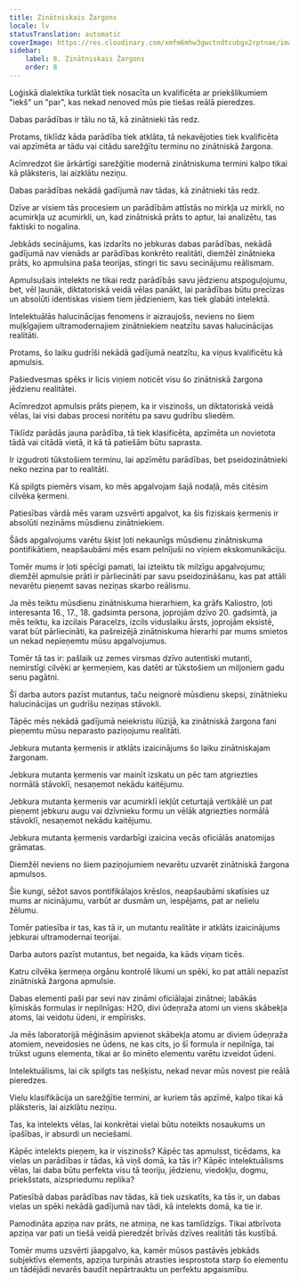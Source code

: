 ```yaml
---
title: Zinātniskais Žargons
locale: lv
statusTranslation: automatic
coverImage: https://res.cloudinary.com/xmfm6mhw3gwctndtcubgx2rptnae/image/upload/v1741354419/small_cover_la_gran_rebelion_28716e29d2.webp
sidebar:
    label: 8. Zinātniskais Žargons
    order: 8
---
```

Loģiskā dialektika turklāt tiek nosacīta un kvalificēta ar priekšlikumiem "iekš" un "par", kas nekad nenoved mūs pie tiešas reālā pieredzes.

Dabas parādības ir tālu no tā, kā zinātnieki tās redz.

Protams, tiklīdz kāda parādība tiek atklāta, tā nekavējoties tiek kvalificēta vai apzīmēta ar tādu vai citādu sarežģītu terminu no zinātniskā žargona.

Acīmredzot šie ārkārtīgi sarežģītie modernā zinātniskuma termini kalpo tikai kā plāksteris, lai aizklātu neziņu.

Dabas parādības nekādā gadījumā nav tādas, kā zinātnieki tās redz.

Dzīve ar visiem tās procesiem un parādībām attīstās no mirkļa uz mirkli, no acumirkļa uz acumirkli, un, kad zinātniskā prāts to aptur, lai analizētu, tas faktiski to nogalina.

Jebkāds secinājums, kas izdarīts no jebkuras dabas parādības, nekādā gadījumā nav vienāds ar parādības konkrēto realitāti, diemžēl zinātnieka prāts, ko apmulsina paša teorijas, stingri tic savu secinājumu reālismam.

Apmulsušais intelekts ne tikai redz parādībās savu jēdzienu atspoguļojumu, bet, vēl ļaunāk, diktatoriskā veidā vēlas panākt, lai parādības būtu precīzas un absolūti identiskas visiem tiem jēdzieniem, kas tiek glabāti intelektā.

Intelektuālās halucinācijas fenomens ir aizraujošs, neviens no šiem muļķīgajiem ultramodernajiem zinātniekiem neatzītu savas halucinācijas realitāti.

Protams, šo laiku gudrīši nekādā gadījumā neatzītu, ka viņus kvalificētu kā apmulsis.

Pašiedvesmas spēks ir licis viņiem noticēt visu šo zinātniskā žargona jēdzienu realitātei.

Acīmredzot apmulsis prāts pieņem, ka ir viszinošs, un diktatoriskā veidā vēlas, lai visi dabas procesi noritētu pa savu gudrību sliedēm.

Tiklīdz parādās jauna parādība, tā tiek klasificēta, apzīmēta un novietota tādā vai citādā vietā, it kā tā patiešām būtu saprasta.

Ir izgudroti tūkstošiem terminu, lai apzīmētu parādības, bet pseidozinātnieki neko nezina par to realitāti.

Kā spilgts piemērs visam, ko mēs apgalvojam šajā nodaļā, mēs citēsim cilvēka ķermeni.

Patiesības vārdā mēs varam uzsvērti apgalvot, ka šis fiziskais ķermenis ir absolūti nezināms mūsdienu zinātniekiem.

Šāds apgalvojums varētu šķist ļoti nekaunīgs mūsdienu zinātniskuma pontifikātiem, neapšaubāmi mēs esam pelnījuši no viņiem ekskomunikāciju.

Tomēr mums ir ļoti spēcīgi pamati, lai izteiktu tik milzīgu apgalvojumu; diemžēl apmulsie prāti ir pārliecināti par savu pseidozināšanu, kas pat attāli nevarētu pieņemt savas neziņas skarbo reālismu.

Ja mēs teiktu mūsdienu zinātniskuma hierarhiem, ka grāfs Kaliostro, ļoti interesanta 16., 17., 18. gadsimta persona, joprojām dzīvo 20. gadsimtā, ja mēs teiktu, ka izcilais Paracelzs, izcils viduslaiku ārsts, joprojām eksistē, varat būt pārliecināti, ka pašreizējā zinātniskuma hierarhi par mums smietos un nekad nepieņemtu mūsu apgalvojumus.

Tomēr tā tas ir: pašlaik uz zemes virsmas dzīvo autentiski mutanti, nemirstīgi cilvēki ar ķermeņiem, kas datēti ar tūkstošiem un miljoniem gadu senu pagātni.

Šī darba autors pazīst mutantus, taču neignorē mūsdienu skepsi, zinātnieku halucinācijas un gudrīšu neziņas stāvokli.

Tāpēc mēs nekādā gadījumā neiekristu ilūzijā, ka zinātniskā žargona fani pieņemtu mūsu neparasto paziņojumu realitāti.

Jebkura mutanta ķermenis ir atklāts izaicinājums šo laiku zinātniskajam žargonam.

Jebkura mutanta ķermenis var mainīt izskatu un pēc tam atgriezties normālā stāvoklī, nesaņemot nekādu kaitējumu.

Jebkura mutanta ķermenis var acumirklī iekļūt ceturtajā vertikālē un pat pieņemt jebkuru augu vai dzīvnieku formu un vēlāk atgriezties normālā stāvoklī, nesaņemot nekādu kaitējumu.

Jebkura mutanta ķermenis vardarbīgi izaicina vecās oficiālās anatomijas grāmatas.

Diemžēl neviens no šiem paziņojumiem nevarētu uzvarēt zinātniskā žargona apmulsos.

Šie kungi, sēžot savos pontifikālajos krēslos, neapšaubāmi skatīsies uz mums ar nicinājumu, varbūt ar dusmām un, iespējams, pat ar nelielu žēlumu.

Tomēr patiesība ir tas, kas tā ir, un mutantu realitāte ir atklāts izaicinājums jebkurai ultramodernai teorijai.

Darba autors pazīst mutantus, bet negaida, ka kāds viņam ticēs.

Katru cilvēka ķermeņa orgānu kontrolē likumi un spēki, ko pat attāli nepazīst zinātniskā žargona apmulsie.

Dabas elementi paši par sevi nav zināmi oficiālajai zinātnei; labākās ķīmiskās formulas ir nepilnīgas: H2O, divi ūdeņraža atomi un viens skābekļa atoms, lai veidotu ūdeni, ir empīrisks.

Ja mēs laboratorijā mēģināsim apvienot skābekļa atomu ar diviem ūdeņraža atomiem, neveidosies ne ūdens, ne kas cits, jo šī formula ir nepilnīga, tai trūkst uguns elementa, tikai ar šo minēto elementu varētu izveidot ūdeni.

Intelektuālisms, lai cik spilgts tas nešķistu, nekad nevar mūs novest pie reālā pieredzes.

Vielu klasifikācija un sarežģītie termini, ar kuriem tās apzīmē, kalpo tikai kā plāksteris, lai aizklātu neziņu.

Tas, ka intelekts vēlas, lai konkrētai vielai būtu noteikts nosaukums un īpašības, ir absurdi un neciešami.

Kāpēc intelekts pieņem, ka ir viszinošs? Kāpēc tas apmulsst, ticēdams, ka vielas un parādības ir tādas, kā viņš domā, ka tās ir? Kāpēc intelektuālisms vēlas, lai daba būtu perfekta visu tā teoriju, jēdzienu, viedokļu, dogmu, priekšstats, aizspriedumu replika?

Patiesībā dabas parādības nav tādas, kā tiek uzskatīts, ka tās ir, un dabas vielas un spēki nekādā gadījumā nav tādi, kā intelekts domā, ka tie ir.

Pamodināta apziņa nav prāts, ne atmiņa, ne kas tamlīdzīgs. Tikai atbrīvota apziņa var pati un tiešā veidā pieredzēt brīvās dzīves realitāti tās kustībā.

Tomēr mums uzsvērti jāapgalvo, ka, kamēr mūsos pastāvēs jebkāds subjektīvs elements, apziņa turpinās atrasties iesprostota starp šo elementu un tādējādi nevarēs baudīt nepārtrauktu un perfektu apgaismību.

